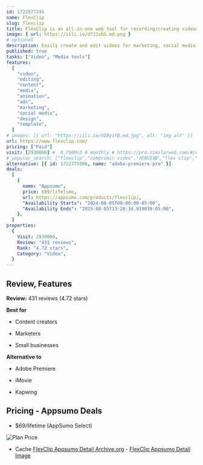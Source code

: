 ```yaml
---
id: 1722877245
name: FlexClip
slug: flexclip
title: FlexClip is an all-in-one web tool for recording/creating videos, movies, and slideshows in minutes
image: { url: https://iili.io/d7J1vbS.md.png }
# optional
description: Easily create and edit videos for marketing, social media, family, and any other purposeIntegrate with resource-rich stock media providers and a fantastic collection of text animations, elements, and transitions
published: true
tasks: ["Video", "Media tools"]
features:
  [
    "video",
    "editing",
    "content",
    "media",
    "animation",
    "ads",
    "marketing",
    "social media",
    "design",
    "template",
  ]
# images: [{ url: "https://iili.io/dI8yiYB.md.jpg", alt: "img alt" }]
url: https://www.flexclip.com/
pricing: ["Paid"]
visit: [2930000] #  8.790M/3 # monthly # https://pro.similarweb.com/#/digitalsuite/websiteanalysis/home
# popular_search: ["flexclip","comprimir video","视频压缩","flex clip","影片壓縮","flexclip","flex clip","videos online gratis","grid.upgrade","grid.upgrade"]
alternative: [{ id: 1722775506, name: "adobe-premiere-pro" }]
deals:
  [
    {
      name: "Appsumo",
      price: $69/lifetime,
      url: https://appsumo.com/products/flexclip/,
      "Availability Starts": "2024-08-05T08:00:00-05:00",
      "Availability Ends": "2025-08-05T13:20:34.919038-05:00",
    },
  ]
properties:
  {
    Visit: 2930000,
    Review: "431 reviews",
    Rank: "4.72 stars",
    Category: "Video",
  }
---
```


## Review, Features

**Review:** 431 reviews (4.72 stars)

**Best for**

- Content creators

- Marketers

- Small businesses

**Alternative to**

- Adobe Premiere

- iMovie

- Kapwing

## Pricing - Appsumo Deals

- $69/lifetime (AppSumo Select)

<Img src="https://iili.io/d73Bu1t.png" alt="Plan Price" />

- Cache [FlexClip Appsumo Detail Archive.org](https://web.archive.org/web/*/https://appsumo.com/products/flexclip/) - [FlexClip Appsumo Detail Image](https://iili.io/d73B4Yg.png)
